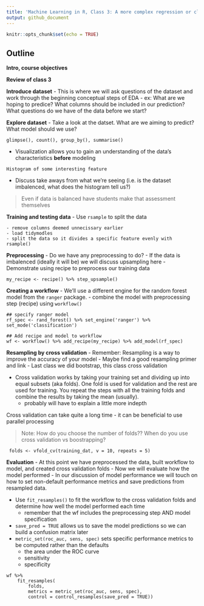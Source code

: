 ```yaml
---
title: 'Machine Learning in R, Class 3: A more complex regression or classification'
output: github_document
---
```


<!--class3.md is generated from class3.Rmd. Please edit that file -->

```r
knitr::opts_chunk$set(echo = TRUE)
```

## Outline

**Intro, course objectives**

**Review of class 3**

**Introduce dataset**
- This is where we will ask questions of the dataset and work through the beginning conceptual steps of EDA
  - ex: What are we hoping to predice? What columns should be included in our prediction? What questions do we have of the data before we start?

**Explore dataset**
- Take a look at the datset. What are we aiming to predict? What model should we use?

```
glimpse(), count(), group_by(), summarise()
```

- Visualization allows you to gain an understanding of the data's characteristics **before** modeling

```
Histogram of some interesting feature
```

- Discuss take aways from what we're seeing (i.e. is the dataset imbalenced, what does the histogram tell us?)

>Even if data is balanced have students make that assessment themselves

**Training and testing data**
- Use `rsample` to split the data

```
- remove columns deemed unnecissary earlier
- load tidymodles
- split the data so it divides a specific feature evenly with rsample()
```

**Preprocessing**
- Do we have any preprocessing to do?
- If the data is imbalenced (ideally it will be) we will discuss upsampling here
- Demonstrate using recipe to preprocess our training data

```
my_recipe <- recipe() %>% step_upsample()
```

**Creating a workflow**
- We'll use a different engine for the random forest model from the `ranger` package.
- combine the model with preprocessing step (recipe) using `workflow()`

```
## specify ranger model
rf_spec <- rand_forest() %>% set_engine('ranger') %>% set_mode('classification')

## Add recipe and model to workflow
wf <- workflow() %>% add_recipe(my_recipe) %>% add_model(rf_spec)
```

**Resampling by cross validation**
- Remember: Resampling is a way to improve the accuracy of your model
- Maybe find a good resampling primer and link
- Last class we did bootstrap, this class cross validation

- Cross validation works by taking your training set and dividing up into equal subsets (aka folds). One fold is used for validation and the rest are used for training. You repeat the steps with all the training folds and combine the results by taking the mean (usually).
    - probably will have to explain a little more indepth

Cross validation can take quite a long time - it can be beneficial to use parallel processing

>Note: How do you choose the number of folds?? When do you use cross validation vs boostrapping?

```
 folds <- vfold_cv(training_dat, v = 10, repeats = 5)
```

**Evaluation**
- At this point we have preprocessed the data, built workflow to model, and created cross validation folds
- Now we will evaluate how the model performed
    - In our discussion of model performance we will touch on how to set non-default performance metrics and save predictions from resampled data.
    
- Use `fit_resamples()` to fit the workflow to the cross validation folds and determine how well the model performed each time
    - remember that the wf includes the preprocessing step AND model specification

- `save_pred = TRUE` allows us to save the model predictions so we can build a confusion matrix later
- `metric_set(roc_auc, sens, spec)` sets specific performance metrics to be computed rather than the defaults
    - the area under the ROC curve
    - sensitivity
    - specificity

```
wf %>%
    fit_resamples(
        folds,
        metrics = metric_set(roc_auc, sens, spec),
        control = control_resamples(save_pred = TRUE))
```

